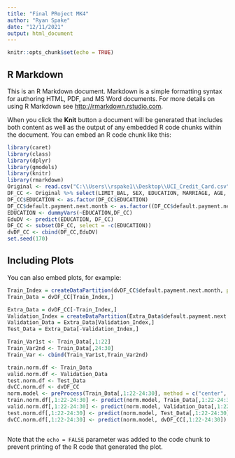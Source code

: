 ---
title: "Final PRoject MK4"
author: "Ryan Spake"
date: "12/11/2021"
output: html_document
---

```{r setup, include=FALSE}
knitr::opts_chunk$set(echo = TRUE)
```

## R Markdown

This is an R Markdown document. Markdown is a simple formatting syntax for authoring HTML, PDF, and MS Word documents. For more details on using R Markdown see <http://rmarkdown.rstudio.com>.

When you click the **Knit** button a document will be generated that includes both content as well as the output of any embedded R code chunks within the document. You can embed an R code chunk like this:

```{r cars}

library(caret)
library(class)
library(dplyr)
library(gmodels)
library(knitr)
library(rmarkdown)
Original <- read.csv("C:\\Users\\rspake1\\Desktop\\UCI_Credit_Card.csv")
DF_CC <- Original %>% select(LIMIT_BAL, SEX, EDUCATION, MARRIAGE, AGE, PAY_0, PAY_2, PAY_3, PAY_4, PAY_5, PAY_6, BILL_AMT1, BILL_AMT2, BILL_AMT3, BILL_AMT4, BILL_AMT5, BILL_AMT6, PAY_AMT1, PAY_AMT2, PAY_AMT3, PAY_AMT4, PAY_AMT5, PAY_AMT6, default.payment.next.month)
DF_CC$EDUCATION <- as.factor(DF_CC$EDUCATION)
DF_CC$default.payment.next.month <- as.factor((DF_CC$default.payment.next.month))
EDUCATION <- dummyVars(~EDUCATION,DF_CC)
EduDV <- predict(EDUCATION, DF_CC)
DF_CC <- subset(DF_CC, select = -c(EDUCATION))
dvDF_CC <- cbind(DF_CC,EduDV)
set.seed(170)
```

## Including Plots

You can also embed plots, for example:

```{r pressure, echo=FALSE}
Train_Index = createDataPartition(dvDF_CC$default.payment.next.month, p=0.70, list=FALSE)
Train_Data = dvDF_CC[Train_Index,]

Extra_Data = dvDF_CC[-Train_Index,]
Validation_Index = createDataPartition(Extra_Data$default.payment.next.month, p=0.40, list = FALSE)
Validation_Data = Extra_Data[Validation_Index,]
Test_Data = Extra_Data[-Validation_Index,]

Train_Var1st <- Train_Data[,1:22]
Train_Var2nd <- Train_Data[,24:30]
Train_Var <- cbind(Train_Var1st,Train_Var2nd)

train.norm.df <- Train_Data
valid.norm.df <- Validation_Data
test.norm.df <- Test_Data
dvCC.norm.df <- dvDF_CC
norm.model <- preProcess(Train_Data[,1:22-24:30], method = c("center", "scale"))
train.norm.df[,1:22-24:30] <- predict(norm.model, Train_Data[,1:22-24:30])
valid.norm.df[,1:22-24:30] <- predict(norm.model, Validation_Data[,1:22-24:30])
test.norm.df[,1:22-24:30] <- predict(norm.model, Test_Data[,1:22-24:30])
dvCC.norm.df[,1:22-24:30] <- predict(norm.model, dvDF_CC[,1:22-24:30])
```



```{r}

```





Note that the `echo = FALSE` parameter was added to the code chunk to prevent printing of the R code that generated the plot.
